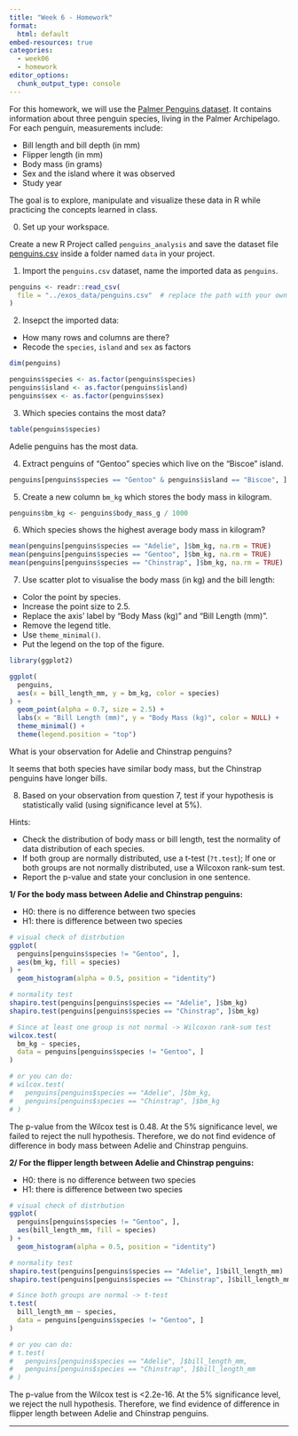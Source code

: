 ```yaml
---
title: "Week 6 - Homework"
format: 
  html: default
embed-resources: true
categories: 
  - week06
  - homework
editor_options: 
  chunk_output_type: console
---
```


For this homework, we will use the [Palmer Penguins dataset](https://allisonhorst.github.io/palmerpenguins/).
It contains information about three penguin species, living in the Palmer Archipelago.
For each penguin, measurements include:

- Bill length and bill depth (in mm)
- Flipper length (in mm)
- Body mass (in grams)
- Sex and the island where it was observed
- Study year

The goal is to explore, manipulate and visualize these data in R while practicing the concepts learned in class.


0. Set up your workspace.

Create a new R Project called `penguins_analysis` and save the dataset file [penguins.csv](https://raw.githubusercontent.com/allisonhorst/palmerpenguins/master/inst/extdata/penguins.csv) inside a folder named `data` in your project.


1. Import the `penguins.csv` dataset, name the imported data as `penguins`.

```r
penguins <- readr::read_csv(
  file = "../exos_data/penguins.csv"  # replace the path with your own
)

```

2. Insepct the imported data: 

- How many rows and columns are there?
- Recode the `species`, `island` and `sex` as factors

```r
dim(penguins)

penguins$species <- as.factor(penguins$species)
penguins$island <- as.factor(penguins$island)
penguins$sex <- as.factor(penguins$sex)
```

3. Which species contains the most data?

```r
table(penguins$species)
```

Adelie penguins has the most data.

4. Extract penguins of "Gentoo" species which live on the "Biscoe" island.

```r
penguins[penguins$species == "Gentoo" & penguins$island == "Biscoe", ]
```

5. Create a new column `bm_kg` which stores the body mass in kilogram.

```r
penguins$bm_kg <- penguins$body_mass_g / 1000
```

6. Which species shows the highest average body mass in kilogram?

```r
mean(penguins[penguins$species == "Adelie", ]$bm_kg, na.rm = TRUE)
mean(penguins[penguins$species == "Gentoo", ]$bm_kg, na.rm = TRUE)
mean(penguins[penguins$species == "Chinstrap", ]$bm_kg, na.rm = TRUE)
```

7. Use scatter plot to visualise the body mass (in kg) and the bill length:

- Color the point by species.
- Increase the point size to 2.5.
- Replace the axis' label by "Body Mass (kg)" and "Bill Length (mm)".
- Remove the legend title.
- Use `theme_minimal()`.
- Put the legend on the top of the figure.

```r
library(ggplot2)

ggplot(
  penguins,
  aes(x = bill_length_mm, y = bm_kg, color = species)
) +
  geom_point(alpha = 0.7, size = 2.5) +
  labs(x = "Bill Length (mm)", y = "Body Mass (kg)", color = NULL) +
  theme_minimal() +
  theme(legend.position = "top")

```

What is your observation for Adelie and Chinstrap penguins?

It seems that both species have similar body mass,
but the Chinstrap penguins have longer bills.


8. Based on your observation from question 7, test if your hypothesis is statistically valid (using significance level at 5%). 

Hints:

- Check the distribution of body mass or bill length,
test the normality of data distribution of each species.
- If both group are normally distributed, use a t-test (`?t.test`);
If one or both groups are not normally distributed, use a Wilcoxon rank-sum test.
- Report the p-value and state your conclusion in one sentence.


**1/ For the body mass between Adelie and Chinstrap penguins:**

- H0: there is no difference between two species
- H1: there is difference between two species

```r
# visual check of distrbution
ggplot(
  penguins[penguins$species != "Gentoo", ],
  aes(bm_kg, fill = species)
) +
  geom_histogram(alpha = 0.5, position = "identity")

# normality test
shapiro.test(penguins[penguins$species == "Adelie", ]$bm_kg)
shapiro.test(penguins[penguins$species == "Chinstrap", ]$bm_kg)

# Since at least one group is not normal -> Wilcoxon rank-sum test
wilcox.test(
  bm_kg ~ species,
  data = penguins[penguins$species != "Gentoo", ]
)

# or you can do:
# wilcox.test(
#   penguins[penguins$species == "Adelie", ]$bm_kg,
#   penguins[penguins$species == "Chinstrap", ]$bm_kg
# )
```

The p-value from the Wilcox test is 0.48.
At the 5% significance level, we failed to reject the null hypothesis.
Therefore, we do not find evidence of difference in body mass between Adelie and Chinstrap penguins.


**2/ For the flipper length between Adelie and Chinstrap penguins:**

- H0: there is no difference between two species
- H1: there is difference between two species

```r
# visual check of distrbution
ggplot(
  penguins[penguins$species != "Gentoo", ],
  aes(bill_length_mm, fill = species)
) +
  geom_histogram(alpha = 0.5, position = "identity")

# normality test
shapiro.test(penguins[penguins$species == "Adelie", ]$bill_length_mm)
shapiro.test(penguins[penguins$species == "Chinstrap", ]$bill_length_mm)

# Since both groups are normal -> t-test
t.test(
  bill_length_mm ~ species,
  data = penguins[penguins$species != "Gentoo", ]
)

# or you can do:
# t.test(
#   penguins[penguins$species == "Adelie", ]$bill_length_mm,
#   penguins[penguins$species == "Chinstrap", ]$bill_length_mm
# )
```

The p-value from the Wilcox test is <2.2e-16.
At the 5% significance level, we reject the null hypothesis.
Therefore, we find evidence of difference in flipper length between Adelie and Chinstrap penguins.

---

